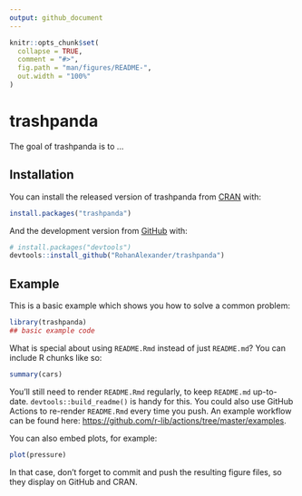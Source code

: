 ```yaml
---
output: github_document
---
```


<!-- README.md is generated from README.Rmd. Please edit that file -->

```r
knitr::opts_chunk$set(
  collapse = TRUE,
  comment = "#>",
  fig.path = "man/figures/README-",
  out.width = "100%"
)
```

# trashpanda

<!-- badges: start -->
<!-- badges: end -->

The goal of trashpanda is to ...

## Installation

You can install the released version of trashpanda from [CRAN](https://CRAN.R-project.org) with:

``` r
install.packages("trashpanda")
```

And the development version from [GitHub](https://github.com/) with:

``` r
# install.packages("devtools")
devtools::install_github("RohanAlexander/trashpanda")
```
## Example

This is a basic example which shows you how to solve a common problem:

```r
library(trashpanda)
## basic example code
```

What is special about using `README.Rmd` instead of just `README.md`? You can include R chunks like so:

```r
summary(cars)
```

You'll still need to render `README.Rmd` regularly, to keep `README.md` up-to-date. `devtools::build_readme()` is handy for this. You could also use GitHub Actions to re-render `README.Rmd` every time you push. An example workflow can be found here: <https://github.com/r-lib/actions/tree/master/examples>.

You can also embed plots, for example:

```r
plot(pressure)
```

In that case, don't forget to commit and push the resulting figure files, so they display on GitHub and CRAN.
